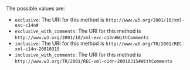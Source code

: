 The possible values are:

* `exclusive`: The URI for this method is `http://www.w3.org/2001/10/xml-exc-c14n#`
* `exclusive_with_comments`: The URI for this method is `http://www.w3.org/2001/10/xml-exc-c14n#WithComments`
* `inclusive`: The URI for this method is `http://www.w3.org/TR/2001/REC-xml-c14n-20010315`
* `inclusive_with_comments`: The URI for this method is `http://www.w3.org/TR/2001/REC-xml-c14n-20010315#WithComments`
